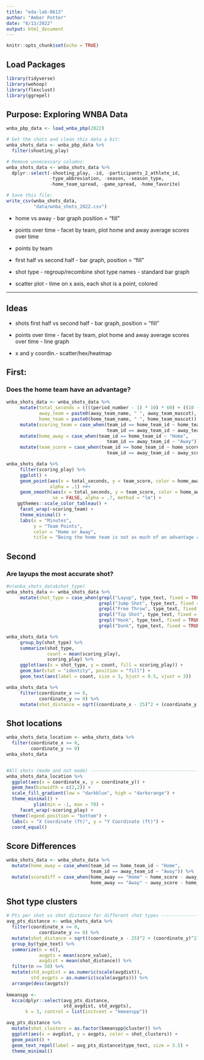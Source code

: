 ```yaml
---
title: "eda-lab-0613"
author: "Amber Potter"
date: "6/13/2022"
output: html_document
---
```


```r
knitr::opts_chunk$set(echo = TRUE)
```

## Load Packages

```r
library(tidyverse)
library(wehoop)
library(flexclust)
library(ggrepel)
```

## Purpose: Exploring WNBA Data

```r
wnba_pbp_data <- load_wnba_pbp(2022)

# Get the shots and clean this data a bit:
wnba_shots_data <- wnba_pbp_data %>%
  filter(shooting_play)

# Remove unnecessary columns:
wnba_shots_data <- wnba_shots_data %>%
  dplyr::select(-shooting_play, -id, -participants_2_athlete_id,
                -type_abbreviation, -season, -season_type, 
                -home_team_spread, -game_spread, -home_favorite)

# Save this file:
write_csv(wnba_shots_data, 
          "data/wnba_shots_2022.csv")
```

- home vs away - bar graph position = "fill"

- points over time - facet by team, plot home and away average scores over time

- points by team

- first half vs second half - bar graph, position = "fill"

- shot type - regroup/recombine shot type names - standard bar graph

- scatter plot - time on x axis, each shot is a point, colored


-----------

## Ideas

- shots first half vs second half - bar graph, position = "fill"

- points over time - facet by team, plot home and away average scores over time - line graph

- x and y coordin.- scatter/hex/heatmap


## First:

### Does the home team have an advantage?

```r
wnba_shots_data <- wnba_shots_data %>%
     mutate(total_seconds = ((((period_number - 1) * 10) * 60) + ((10 - as.numeric(clock_minutes)) * 60) + (60 - as.numeric(clock_seconds)))/60,
            away_team = paste0(away_team_name, " ", away_team_mascot),
            home_team = paste0(home_team_name, " ", home_team_mascot)) %>%
     mutate(scoring_team = case_when(team_id == home_team_id ~ home_team,
                                     team_id == away_team_id ~ away_team)) %>%
     mutate(home_away = case_when(team_id == home_team_id ~ "Home",
                                     team_id == away_team_id ~ "Away")) %>%
     mutate(team_score = case_when(team_id == home_team_id ~ home_score,
                                     team_id == away_team_id ~ away_score))

wnba_shots_data %>%
     filter(scoring_play) %>%
     ggplot() +
     geom_point(aes(x = total_seconds, y = team_score, color = home_away), 
                alpha = .1) +#+
     geom_smooth(aes(x = total_seconds, y = team_score, color = home_away), 
                 se = FALSE, alpha = .7, method = "lm") +
    ggthemes::scale_color_tableau() +
     facet_wrap(~scoring_team) +
     theme_minimal() +
     labs(x = "Minutes",
          y = "Team Points",
          color = "Home or Away",
          title = "Being the home team is not as much of an advantage as one might think")
```

## Second

### Are layups the most accurate shot?

```r
#n(wnba_shots_data$shot_type)
wnba_shots_data <- wnba_shots_data %>%
     mutate(shot_type = case_when(grepl("Layup", type_text, fixed = TRUE) ~ "Layup",
                                  grepl("Jump Shot", type_text, fixed = TRUE) ~ "Jump Shot",
                                  grepl("Free Throw", type_text, fixed = TRUE) ~ "Free Throw",
                                  grepl("Tip Shot", type_text, fixed = TRUE) ~ "Tip Shot",
                                  grepl("Hook", type_text, fixed = TRUE) ~ "Hook Shot",
                                  grepl("Dunk", type_text, fixed = TRUE) ~ "Dunk"))

wnba_shots_data %>%
     group_by(shot_type) %>%
     summarize(shot_type,
               count = mean(scoring_play), 
               scoring_play) %>%
     ggplot(aes(x = shot_type, y = count, fill = scoring_play)) +
     geom_bar(stat = "identity", position = "fill") +
     geom_text(aes(label = count, size = 3, hjust = 0.5, vjust = 3))

wnba_shots_data %>%
     filter(coordinate_x >= 0,
            coordinate_y >= 0) %>%
     mutate(shot_distance = sqrt((coordinate_x - 25)^2 + (coordinate_y)^2))
```

## Shot locations

```r
wnba_shots_data_location <- wnba_shots_data %>%
  filter(coordinate_x >= 0,
         coordinate_y >= 0)
wnba_shots_data


#All shots (made and not made) -----------------------------------------------
wnba_shots_data_location %>%
  ggplot(aes(x = coordinate_x, y = coordinate_y)) +
  geom_hex(binwidth = c(2,2)) + 
  scale_fill_gradient(low = "darkblue", high = "darkorange") +
  theme_minimal() +
          ylim(min = -1, max = 70) +
     facet_wrap(~scoring_play) +
  theme(legend.position = "bottom") + 
  labs(x = "X Coordinate (ft)", y = "Y Coordinate (ft)") + 
  coord_equal()
```

## Score Differences

```r
wnba_shots_data <- wnba_shots_data %>%
  mutate(home_away = case_when(team_id == home_team_id ~ "Home",
                               team_id == away_team_id ~ "Away")) %>%
  mutate(scorediff = case_when(home_away == "Home" ~ home_score - away_score,
                               home_away == "Away" ~ away_score - home_score))

```

## Shot type clusters

```r
# Pts per shot vs shot distance for different shot types -------------------------------------------
avg_pts_distance <- wnba_shots_data %>%
  filter(coordinate_x >= 0,
            coordinate_y >= 0) %>%
  mutate(shot_distance = sqrt((coordinate_x - 25)^2 + (coordinate_y)^2)) %>%
  group_by(type_text) %>%
  summarize(n = n(), 
            avgpts = mean(score_value), 
            avgdist = mean(shot_distance)) %>%
  filter(n >= 50) %>%
  mutate(std_avgdist = as.numeric(scale(avgdist)),
         std_avgpts = as.numeric(scale(avgpts))) %>%
  arrange(desc(avgpts)) 
  
kmeanspp <-
  kcca(dplyr::select(avg_pts_distance,
                     std_avgdist, std_avgpts),
       k = 3, control = list(initcent = "kmeanspp"))

avg_pts_distance %>%
  mutate(shot_clusters = as.factor(kmeanspp@cluster)) %>%
  ggplot(aes(x = avgdist, y = avgpts, color = shot_clusters)) +
  geom_point() +
  geom_text_repel(label = avg_pts_distance$type_text, size = 3.5) +
  theme_minimal()
```

